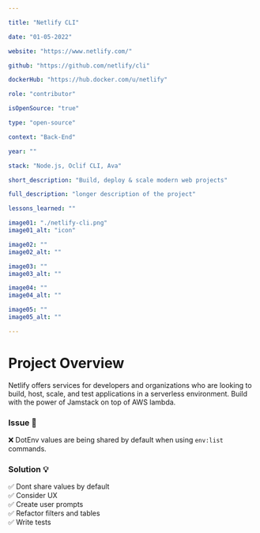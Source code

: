```yaml
---

title: "Netlify CLI"

date: "01-05-2022"

website: "https://www.netlify.com/"

github: "https://github.com/netlify/cli"

dockerHub: "https://hub.docker.com/u/netlify"

role: "contributor"

isOpenSource: "true"

type: "open-source"

context: "Back-End"

year: ""

stack: "Node.js, Oclif CLI, Ava"

short_description: "Build, deploy & scale modern web projects"

full_description: "longer description of the project"

lessons_learned: ""

image01: "./netlify-cli.png"
image01_alt: "icon"

image02: ""
image02_alt: ""

image03: ""
image03_alt: ""

image04: ""
image04_alt: ""

image05: ""
image05_alt: ""

---
```



# Project Overview

Netlify offers services for developers and organizations who are looking to build, host, scale, and test applications in a serverless environment. Build with the power of Jamstack on top of AWS lambda.

### Issue 🚩

❌ DotEnv values are being shared by default when using `env:list` commands.

### Solution 💡

✅ Dont share values by default <br/>
✅ Consider UX <br/>
✅ Create user prompts <br/>
✅ Refactor filters and tables <br/>
✅ Write tests